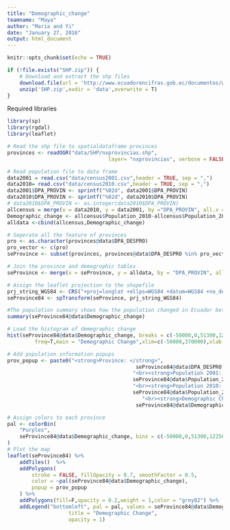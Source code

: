 ```yaml
---
title: "Demographic_change"
teamname: "Maya"
author: "Maria and Yi"
date: "January 27, 2016"
output: html_document
---
```


```r
knitr::opts_chunk$set(echo = TRUE)
```

```r
if (!file.exists("SHP.zip")) {
	# Download and extract the shp files
	download.file(url = 'http://www.ecuadorencifras.gob.ec/documentos/web-inec/Cartografia/2015/Clasificador_Geografico/2010_Censal/SHP.zip',destfile = 'SHP.zip', method = 'wget')
	unzip('SHP.zip',exdir = 'data',overwrite = T)
}

```
Required libraries
```r
library(sp)
library(rgdal)
library(leaflet)
```

```r
# Read the shp file to spatialdataframe provinces
provinces <- readOGR("data/SHP/nxprovincias.shp",
								 layer= "nxprovincias", verbose = FALSE)
```

```r
# Read population file to data frame
data2001 = read.csv("data/census2001.csv",header = TRUE, sep = ",")
data2010= read.csv("data/census2010.csv",header = TRUE, sep = ",")
data2001$DPA_PROVIN <- sprintf("%02d", data2001$DPA_PROVIN)
data2010$DPA_PROVIN <- sprintf("%02d", data2010$DPA_PROVIN)
# data2010$DPA_PROVIN <- as.integer(data2010$DPA_PROVIN)
allcensus = merge(x = data2010, y = data2001, by ="DPA_PROVIN", all.x = T)
Demographic_change <- allcensus$Population_2010-allcensus$Population_2001
alldata <-cbind(allcensus,Demographic_change)
```

```r
# Seperate all the feature of provinces
pro <- as.character(provinces@data$DPA_DESPRO)
pro_vector <- c(pro)
seProvince <- subset(provinces, provinces@data$DPA_DESPRO %in% pro_vector)
```



```r
# Join the province and demogrophic tables
seProvince <- merge(x = seProvince, y = alldata, by = "DPA_PROVIN", all.x = TRUE)

# Assign the leaflet projection to the shapefile
prj_string_WGS84 <- CRS("+proj=longlat +ellps=WGS84 +datum=WGS84 +no_defs")
seProvince84 <- spTransform(seProvince, prj_string_WGS84)
```

```r
#The population summary shows how the population changed in Ecuador between 2001 and 2010
summary(seProvince84@data$Demographic_change)
```


```r
# Load the histogram of demegraphic change
hist(seProvince84@data$Demographic_change, breaks = c(-50000,0,51300,122500,184000,276000,370000),
		 freq=T,main = "Demographic Change",xlim=c(-50000,370000),xlab = "Population",col ="grey84")

```

```r
# Add population information popups
prov_popup <- paste0("<strong>Province: </strong>", 
										  seProvince84@data$DPA_DESPRO,
										 "<br><strong>Population 2001: </strong>", 
										 seProvince84@data$Population_2001,
										 "<br><strong>Population 2010: </strong>", 
										 seProvince84@data$Population_2010,
											"<br><strong>Demographic Change: </strong>", 
										  seProvince84@data$Demographic_change)
```

```r
# Assign colors to each province
pal <- colorBin(
	"Purples",
	seProvince84@data$Demographic_change, bins = c(-50000,0,51300,122500,184000,276000,370000), pretty = TRUE
)
# Plot the map
leaflet(seProvince84) %>%
	addTiles()  %>%
	addPolygons(
		stroke = FALSE, fillOpacity = 0.7, smoothFactor = 0.5,
		color = ~pal(seProvince84@data$Demographic_change),
		popup = prov_popup
	) %>%
	addPolygons(fill=F,opacity = 0.2,weight = 1,color = "grey82") %>%
	addLegend("bottomleft", pal = pal, values = seProvince84@data$Demographic_change,
					title = "Demographic Change",
					opacity = 1) 
```

```r
```
